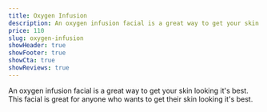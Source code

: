 ```yaml
---
title: Oxygen Infusion
description: An oxygen infusion facial is a great way to get your skin looking it's best. This facial is great for anyone who wants to get their skin looking it's best.
price: 110
slug: oxygen-infusion
showHeader: true
showFooter: true
showCta: true
showReviews: true
---
```


An oxygen infusion facial is a great way to get your skin looking it's best. This facial is great for anyone who wants to get their skin looking it's best.
